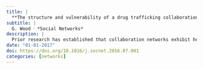 ```yaml
---
title: |
  **The structure and vulnerability of a drug trafficking collaboration network**
subtitle: |
  G. Wood ⸱ *Social Networks*
description: |
  Prior research has established that collaboration networks exhibit heavy-tailed degree distributions, assortative degree mixing, and large clustering coefficients. Using court record data, we assess these properties in a collaboration network among heroin traffickers. Consistent with prior research, we find an exponential degree distribution and strong local clustering. However, the traffickers mix dissortatively by degree rather than assortatively. Using a graph sampling method, we show that a consequence of dissortative mixing is that targeted vertex removals have a greater impact on the connectivity and cohesion of the trafficking network. We also note the importance of degree mixing for characterizing and identifying topological weaknesses.
date: "01-01-2017"
doi: https://doi.org/10.1016/j.socnet.2016.07.001
categories: [networks]
---
```


